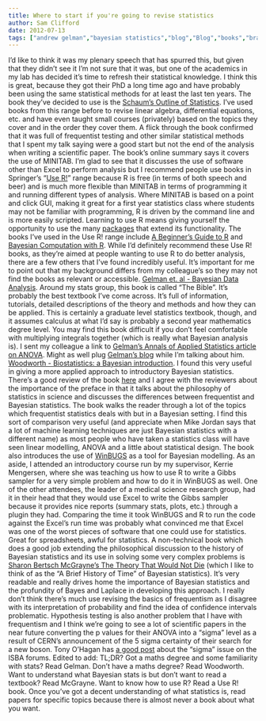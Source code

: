 ```yaml
---
title: Where to start if you're going to revise statistics
author: Sam Clifford
date: 2012-07-13
tags: ["andrew gelman","bayesian statistics","blog","Blog","books","brag","conferences","george woodworth","healthy buildings","ilaqh","R","science","statistics"]
---
```


I'd like to think it was my plenary speech that has spurred this, but given that they didn't see it I'm not sure that it was, but one of the academics in my lab has decided it's time to refresh their statistical knowledge. I think this is great, because they got their PhD a long time ago and have probably been using the same statistical methods for at least the last ten years. The book they've decided to use is the [Schaum's Outline of Statistics](http://www.amazon.com/Schaums-Outline-Statistics-Murray-Spiegel/dp/0070602816). I've used books from this range before to revise linear algebra, differential equations, etc. and have even taught small courses (privately) based on the topics they cover and in the order they cover them. A flick through the book confirmed that it was full of frequentist testing and other similar statistical methods that I spent my talk saying were a good start but not the end of the analysis when writing a scientific paper. The book's online summary says it covers the use of MINITAB. I'm glad to see that it discusses the use of software other than Excel to perform analysis but I recommend people use books in Springer's "[Use R!](http://www.springer.com/series/6991?detailsPage=titles)" range because R is free (in terms of both speech and beer) and is much more flexible than MINITAB in terms of programming it and running different types of analysis. Where MINITAB is based on a point and click GUI, making it great for a first year statistics class where students may not be familiar with programming, R is driven by the command line and is more easily scripted. Learning to use R means giving yourself the opportunity to use the many [packages](http://cran.r-project.org/web/packages/available_packages_by_name.html) that extend its functionality. The books I've used in the Use R! range include [A Beginner's Guide to R](http://www.springer.com/statistics/computational+statistics/book/978-0-387-93836-3) and [Bayesian Computation with R](http://www.springer.com/statistics/statistical+theory+and+methods/book/978-0-387-92297-3). While I'd definitely recommend these Use R! books, as they're aimed at people wanting to use R to do better analysis, there are a few others that I've found incredibly useful. It's important for me to point out that my background differs from my colleague's so they may not find the books as relevant or accessible. [Gelman et. al - Bayesian Data Analysis](http://www.stat.columbia.edu/~gelman/book/). Around my stats group, this book is called "The Bible". It's probably the best textbook I've come across. It's full of information, tutorials, detailed descriptions of the theory and methods and how they can be applied. This is certainly a graduate level statistics textbook, though, and it assumes calculus at what I'd say is probably a second year mathematics degree level. You may find this book difficult if you don't feel comfortable with multiplying integrals together (which is really what Bayesian analysis is). I sent my colleague a link to [Gelman's Annals of Applied Statistics article on ANOVA](http://www.stat.columbia.edu/~gelman/research/published/AOS259.pdf). Might as well plug [Gelman's blog](http://andrewgelman.com/) while I'm talking about him. [Woodworth - Biostatistics: a Bayesian introduction](http://www.amazon.com/Biostatistics-Bayesian-Introduction-Probability-Statistics/dp/0471468428). I found this very useful in giving a more applied approach to introductory Bayesian statistics. There's a good review of the book [here](http://www.theannals.com/content/39/7/1376.2.full)  and I agree with the reviewers about the importance of the preface in that it talks about the philosophy of statistics in science and discusses the differences between frequentist and Bayesian statistics. The book walks the reader through a lot of the topics which frequentist statistics deals with but in a Bayesian setting. I find this sort of comparison very useful (and appreciate when Mike Jordan says that a lot of machine learning techniques are just Bayesian statistics with a different name) as most people who have taken a statistics class will have seen linear modelling, ANOVA and a little about statistical design. The book also introduces the use of [WinBUGS](http://www.openbugs.info/w/) as a tool for Bayesian modelling. As an aside, I attended an introductory course run by my supervisor, Kerrie Mengersen, where she was teaching us how to use R to write a Gibbs sampler for a very simple problem and how to do it in WinBUGS as well. One of the other attendees, the leader of a medical science research group, had it in their head that they would use Excel to write the Gibbs sampler because it provides nice reports (summary stats, plots, etc.) through a plugin they had. Comparing the time it took WinBUGS and R to run the code against the Excel's run time was probably what convinced me that Excel was one of the worst pieces of software that one could use for statistics. Great for spreadsheets, awful for statistics. A non-technical book which does a good job extending the philosophical discussion to the history of Bayesian statistics and its use in solving some very complex problems is [Sharon Bertsch McGrayne's The Theory That Would Not Die](http://www.amazon.com/Theory-That-Would-Not-Die/dp/1452636850) (which I like to think of as the "A Brief History of Time" of Bayesian statistics). It's very readable and really drives home the importance of Bayesian statistics and the profundity of Bayes and Laplace in developing this approach. I really don't think there's much use revising the basics of frequentism as I disagree with its interpretation of probability and find the idea of confidence intervals problematic. Hypothesis testing is also another problem that I have with frequentism and I think we're going to see a lot of scientific papers in the near future converting the p values for their ANOVA into a "sigma" level as a result of CERN's announcement of the 5 sigma certainty of their search for a new boson. Tony O'Hagan has [a good post](http://bayesian.org/forums/news/3648) about the "sigma" issue on the ISBA forums. Edited to add: TL;DR? Got a maths degree and some familiarity with stats? Read Gelman. Don't have a maths degree? Read Woodworth. Want to understand what Bayesian stats is but don't want to read a textbook? Read McGrayne. Want to know how to use R? Read a Use R! book. Once you've got a decent understanding of what statistics is, read papers for specific topics because there is almost never a book about what you want.